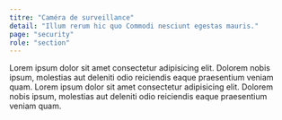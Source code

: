 ```yaml
---
titre: "Caméra de surveillance"
detail: "Illum rerum hic quo Commodi nesciunt egestas mauris."
page: "security"
role: "section"
---
```


Lorem ipsum dolor sit amet consectetur adipisicing elit. Dolorem nobis ipsum, molestias aut deleniti odio reiciendis eaque praesentium veniam quam.
Lorem ipsum dolor sit amet consectetur adipisicing elit. Dolorem nobis ipsum, molestias aut deleniti odio reiciendis eaque praesentium veniam quam.